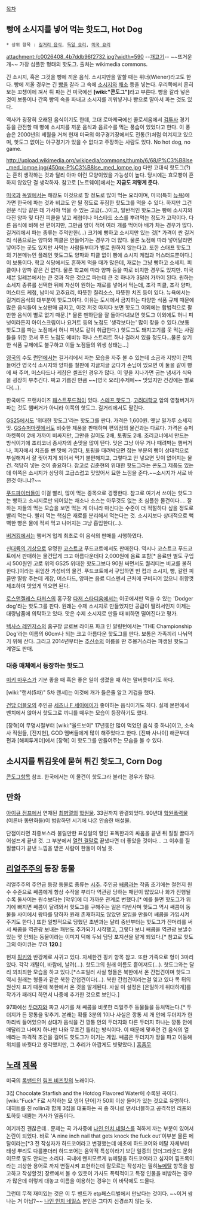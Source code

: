 [[목차]]

== 빵에 소시지를 넣어 먹는 핫도그, Hot Dog ==
 * 상위 항목 : [[길거리 음식]], [[독일 요리]], [[미국 요리]]

attachment:/c0026408_4b7ddb96f2732.jpg?width=590
--[[개고기]]-- ~~뜨거운 개~~
가장 심플한 형태의 핫도그. 출처는 wikimedia commons.

긴 소시지, 혹은 그것을 빵에 끼운 음식. 소시지만을 말할 때는 위너(Wiener)라고도 한다. 빵에 끼울 경우는 긴 [[빵]]을 갈라 그 속에 [[소시지]]와 [[채소]] 등을 넣는다. 우리쪽에서 흔히 보는 꼬챙이에 껴서 튀 파는 건 미국에선 '''[wiki:"콘도그"]'''라고 부른다. 빵을 갈라 넣은 것이 보통이나 간혹 빵의 속을 파내고 소시지를 끼워넣거나 빵으로 말아서 파는 것도 있다.

역사가 굉장히 오래된 음식이기도 한데, 고대 로마제국에선 콜로세움에서 [[검투사]] 경기 등을 관전할 때 빵에 소시지를 끼운 음식과 음료수를 먹는 풍습이 있었다고 한다. 이 풍습은 2000년의 세월을 거쳐 현재 미국의 야구경기장에서도 전통(?)처럼 여겨지고 있으며, 핫도그 없이는 야구경기가 있을 수 없다고 주장하는 사람도 있다. No hot dog, no game.

http://upload.wikimedia.org/wikipedia/commons/thumb/6/68/P%C3%B8lse_med_lompe.jpg/450px-P%C3%B8lse_med_lompe.jpg 다만 고대식 핫도그(?)는 흔히 생각하는 것과 달리 아마 이런 모양이었을 가능성이 높다. 당시에는 효모빵이 흔하지 않았단 걸 생각하자. 참고로 [노르웨이]에서는 '''지금도 저렇게 준다.'''

[[미국]]과 [[독일]]에서는 해장도 이것으로 할 정도로 많이 먹는 요리이며, 미국(특히 [[뉴욕]])에 가면 한국에 파는 것과 비교도 안 될 정도로 푸짐한 핫도그를 먹을 수 있다. 하지만 그건 전문 식당 같은 데 가서야 먹을 수 있는 고급(...)이고, 일반적인 핫도그는 빵에 소시지와 다진 양파 및 다진 피클을 넣고 케첩이나 머스타드 소스를 뿌려먹는 정도가 고작이다. 다른 음식에 비해 싼 편이지만, 그만큼 양이 적어 여러 개를 먹어야 배가 차는 경우가 많다. 길거리에서 파는 종류는 주먹만한(...) 크기에 빵하고 소시지만 있는 것[* 가격이 싼 길거리 식품으로는 양파와 피클은 안들어가는 경우가 더 많다. 물론 노점에 따라 넣어달라면 넣어주는 곳도 있지만 사먹는 사람들부터가 별로 원하지 않는다고. 또한 스태프 핫도그의 기본메뉴인 플레인 핫도그도 양파와 피클 없이 빵에 소시지 케첩과 머스터드뿐이다.]이 보통이다. 학교 식당에서도 흔하게 먹을 때가 많은데, 재료는 그냥 빵하고 소세지. 피클이나 양파 같은 건 없다. 물론 학교에 따라 양파 등을 따로 비치한 경우도 있지만. 미국 세븐 일레븐에서는 큰 것과 작은 것으로 파는데 큰 것 하나가 3달러 가까이 된다. 원하는 소세지 종류를 선택한 뒤에 자신이 원하는 재료를 넣어서 먹는데, 조각 피클, 조각 양파, 머스터드 케첩, 남미식 고추요리, 따뜻한 칠리소스, 따뜻한 치즈 등이 있다. 뉴욕에서는 길거리음식의 대부분이 핫도그이다. 이유는 도시에서 금지하는 다양한 식품 규제 때문에 많은 음식들이 노상판매 금지고, 이것 저것 따지다 보면 핫도그 이외에는 합법적으로 팔만한 음식이 별로 없기 때문.[* 물론 맨하탄을 잘 돌아다녀보면 핫도그 이외에도 허니 피넛이라든지 아이스크림이나 요거트 등의 노점도 '생각보다는' 많이 찾을 수 있다.(보통 핫도그를 파는 노점에서 허니 피넛도 같이 취급한다.) 핫도그도 돼지고기를 못 먹는 사람들을 위한 코셔 푸드 노점도 에비뉴 하나 스트리트 하나 걸러서 있을 정도다...물론 상기한 식품 규제에도 불구하고 이들 노점들의 위생 상태는...]

[[영국]]의 수도 [[런던]]에서는 길거리에서 파는 모습을 자주 볼 수 있는데 소금과 지방이 잔뜩 들어간 영국식 소시지와 양파를 철판에 지글지글 굽다가 손님이 있으면 이 둘을 같이 빵에 싸 주며, 머스타드나 케챱은 셀프인 경우가 많다. 이 옆을 지나가면 굽는 냄새가 식욕을 굉장히 부추긴다. 짜고 기름진 만큼 ~~[영국 요리]주제에~~ 맛있지만 건강에는 별로다(...).  

한국에도 프랜차이즈 [[패스트푸드]]점이 있다. [[스테프 핫도그]]. [[고려대학교]] 앞의 영철버거가 파는 것도 햄버거가 아니라 이쪽의 핫도그. 길거리에서도 팔린다.

[[GS25]]에서도 '위대한 핫도그'라는 핫도그를 판다. 가격은 1,600원. 옛날 밀가루 소세지 맛. [[GS슈퍼마켓]]에서도 비슷한 제품을 판매하며 편의점의 물건과는 다르다. 가격은 슈퍼마켓쪽이 2배 가까이 비싸지만, 그만큼 길이도 2배, 토핑도 2배. 조리코너에서 만드는 방식이기에 조리코너 종사자의 손맛을 많이 탄다. 맛은 그냥 아무 거나 때려박는 햄버거나, 피자에서 치즈를 뺀 맛에 가깝다, 토핑을 때려박으면 잡는 부분의 빵이 상대적으로 부실해져서 잘 찢어지게 되어서 먹기 불편해지고, 그렇다고 안 넣으면 맛이 없어지는 물건. 적당히 넣는 것이 중요하다.
참고로 김준현의 위대한 핫도그라는 콘도그 제품도 있는데 이쪽은 소시지가 상당히 고급스럽고 맛있어서 묘한 느낌을 준다.~~소시지가 서로 바뀐것 아니냐?~~

[[푸드파이터]]들이 이걸 빨리, 많이 먹는 종목으로 경쟁한다. 참고로 여기서 쓰이는 핫도그는 빵하고 소시지로만 되어있는 채소나 소스는 아무것도 없는 초 심플한 물건이다.... 잘 하는 자들의 먹는 모습을 보면 먹는 게 아니라 마신다는 수준이 더 적절하다 싶을 정도로 빨리 먹는다. 빨리 먹는 핵심은 재료를 분리해서 먹는다는 것. 소시지보다 상대적으로 뻑뻑한 빵은 물에 적셔 먹고 나머지는 그냥 흡입한다(...).

[[버거킹]]에서는 햄버거 업계 최초로 이 음식의 판매를 시행하였다.

신[[대륙의 기상]]으로 유명한 [[코스트코]] 푸드코트에서도 판매한다. 역시나 코스트코 푸드코트에서 판매하는 물건답게 크고 아름다운데다 2,000원에 음료 포함[* 음료만 별도 구입시 500원인 고로 위의 GS25 위대한 핫도그보다 90원 싸면서도 퀄리티는 비교를 불허한다.]이라는 위엄찬 가성비의 물건. 푸드코트에서 구입하면 빈 컵과 소시지, 빵, 갈린 피클만 딸랑 주는데 케찹, 머스타드, 양파는 음료 디스펜서 근처에 구비되어 있으니 취향껏 제조하여 맛있게 먹으면 된다.

[[로스앤젤레스 다저스]]의 홈구장 [[다저 스타디움]]에서는 이곳에서만 먹을 수 있는 'Dodger dog'라는 핫도그를 판다. 원래는 수제 소시지로 만들었지만 공급이 딸려서인지 이제는 대량납품에 의탁하고 있다. 맛은 수제 소시지로 만들 때 비하면 떨어진다고 평가.

[[텍사스 레인저스]]의 홈구장 글로브 라이프 파크 인 알링턴에서는 'THE Championship Dog'라는 이름의 60cm나 되는 크고 아름다운 핫도그를 판다. 보통은 가족끼리 나눠먹기 위해 산다. 그리고 2014년부터는 [[추신수]]의 이름을 딴 추몽거스라는 파생된 핫도그 계열도 판매.

=== 대중 매체에서 등장하는 핫도그 ===
[[미키 마우스]]가 기분 좋을 때 혹은 좋은 일이 생겼을 때 하는 말버릇이기도 하다.

[wiki:"랜서(5차)" 5차 랜서]는 이것에 개가 들은줄 알고 기겁을 했다.

[[건담 더블오]]의 주인공 [[세츠나 F 세이에이]]가 좋아하는 음식이기도 하다. 실제 본편에서 벤치에서 앉아서 핫도그로 끼니를 떼우는 모습이 등장하기도 했다.

[장혁]이 무명시절부터 [wiki:"올드보이" 17년동안 많이 먹었던 음식 중 하나]이고, 소속사 직원들, [전지현], GOD 멤버들에게 많이 해주었다고 한다. [진짜 사나이] 해군부대 편과 [해피투게더]에서 [장혁] 이 핫도그를 만들어주는 모습을 볼 수 있다.

== 소시지를 튀김옷에 묻혀 튀긴 핫도그, Corn Dog ==
[[콘도그]]항목 참조. 한국에서는 이 물건이 핫도그라 불리는 경우가 많다.

== 만화 ==
[[아이큐 점프]]에서 연재된 [[최병열]]의 [[학원물]]. 33권까지 완결되었다. 90년대 [[학원폭력물]](이른바 똥만화들)이 범람하던 시기에 나온 안습한 배설물.

단점이라면 최종보스라 불릴만한 표성일의 형인 표독한과의 싸움을 끝낸 뒤 질질 끌다가 어설프게 끝낸 것. 그 부분에서 [[열린 결말]]로 끝냈다면 더 좋았을 것이다... 그 이후를 질질끌다가 끝낸 느낌을 받은 사람이 한둘이 아닐 듯.

== [[리얼주주]]의 등장 동물 ==
리얼주주의 주연급 등장 동물로 종류는 [[시추]]. 주인공 [[쌔콤]]과는 작품 초기에는 철천지 원수 수준으로 쌔콤에게 항상 수작을 부리다 역관광 당하는 패턴이 많았으나 화가 진행될수록 둘사이는 원수보다는 [악우]에 더 가까운 관계로 변했다.[* 예를 들면 핫도그가 위기에 빠지면 쌔콤이 달려와서 핫도그를 구해주는 일은 다반사며 핫도그 역시 쌔콤이 동물들 사이에서 왕따를 당하자 원래 존재하지도 않았던 모임을 만들어 쌔콤을 가입시켜 주기도 한다.] 또한 일방적으로 당했던 초반과는 달리 중반부터는 핫도그가 잔머리를 써서 쌔콤을 역관광 보내는 패턴도 추가되기 시작했고, 그렇다 보니 쌔콤을 역관광 보낼수 있는 몇 안되는 동물이라는 이미지 덕에 두뇌 담당 포지션을 맡게 되었다.[* 참고로 핫도그의 아이큐는 무려 '''120'''.]

현재 [[핑키]]와 반강제로 사귀고 있다. 자세한건 핑키 항목 참고. 또한 가족으로 형이 3마리 있다. 각각 개털이, 바람에, 날려(...). 핫도그의 원래 이름도 흩어져도(...). 핫도그와는 달리 꾀죄죄한 모습을 하고 있다.[*스포일러 사실 형들은 북한에서 온 간첩견이며 핫도그 역시 원래는 형들과 같은 북한 간첩견이다(...). 북한 간첩견이라는걸 잊고 있다 목 뒤의 원산지 표기 때문에 북한에서 온 것을 알게된다. 사실 이 설정은 [은밀하게 위대하게]를 작가가 패러디 하면서 나중에 추가한 것으로 보인다.]


97화에선 [[두더지]]와 짜고 사기를 쳐 쌔콤을 비롯한 리얼주주 동물들을 등처먹는다.[* 두더지가 든 깡통을 맞추기. 본래는 확률 3분의 1이나 사실은 깡통 세 개 안에 두더지가 한 마리씩 들어있으며 상대가 음식을 건 깡통 안의 두더지와 다른 두더지 하나는 깡통 안에 매달리고 나머지 하나만 나와 무조건 틀리는 방식이다. 이 때문에 맞추면 건 음식의 열 배라는 파격적 조건을 걸어도 핫도그가 이기는 게임. 쌔콤은 두더지가 땅을 파고 이동해 위치를 바꿧다고 생각했지만, 그 추리가 아깝게도 빗맞았다.] [[흠좀무]]


== [[노래]] [[제목]] ==
미국의 [[록]]밴드인 [[림프 비즈킷]]의 노래이다.

3집 Chocolate Starfish and the Hotdog Flavored Water에 수록된 곡이다. [wiki:"Fuck" F로 시작하는 모 영어 단어]가 50회 이상 들어가 있는 것으로 유명하다. 대히트를 친 rollin과 함께 3집을 대표하는 곡 중 하나로 댄서너블하고 공격적인 리프와 토하듯 내뿜는 가사가 일품이다.

여기까진 괜찮은데.. 문제는 곡 가사중에 [[나인 인치 네일스]]를 격하게 까는 부분이 있어서 논란이 되었다. 바로 'A nine inch nail that gets knock the fuck out'이부분 물론 메탈이라는[*3 전 작성자가 하드코어라고 변경했는데  애초에 하드코어와 메탈 자체부터 태생 뿌리도 다를뿐더러 하드코어는 음악적 특성이라기 보단 일종의 언더그라운드 문화이므로 말도 안되는 소리다. 국내에 왠지모르게 뉴메탈을 하드코어라고 심지어 핌프록이라는 괴상한 용어로 까지 변질시켜 표현하는데 잘모르는 작성자는 필히[[뉴메탈]] 항목을 참고하고 작성할것] 장르에서 볼 수 있듯이 가사도 폭력적이고 특정 인물을 비방하는 경우가 많은데 이렇게 대놓고 이름을 이용하는 경우는 이 바닥에도 드물다.

그런데 무척 재미있는 것은 이 두 밴드가 etp페스티벌에서 만났다는 것이다. ~~이거 쌈나는 거 아님?~~ [[나인 인치 네일스]] 본인은 그다지 신경쓰지 않는 듯.
